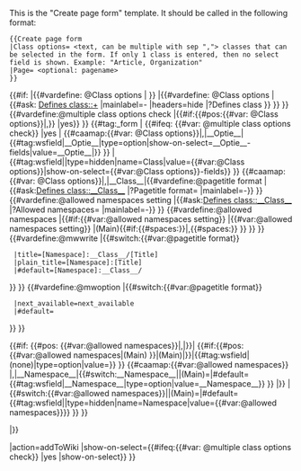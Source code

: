 <noinclude>
{{CSP alert}}

This is the "Create page form" template.
It should be called in the following format:
<pre>
{{Create page form
|Class options= <text, can be multiple with sep ","> classes that can be selected in the form. If only 1 class is entered, then no select field is shown. Example: "Article, Organization"
|Page= <optional: pagename>
}}
</pre>

{{Create page form
|Class options=Organization, Tag
}}

</noinclude><includeonly>{{#if: {{{Class options|}}}|{{#vardefine: @Class options |{{{Class options|}}} }} |{{#vardefine: @Class options |{{#ask: [[Defines class::+]] |mainlabel=- |headers=hide |?Defines class }} }} }}<!--
-->{{#vardefine:@multiple class options check |{{#if:{{#pos:{{#var: @Class options}}|,}} |yes}} }}<!--

-->{{#tag:_form |
<wsfield name="Title" type="text" placeholder="Title" type="text" value="{{{Title|}}}" class="form-control mb-3" required="required" /><!--

// Class field: select when multiple, hidden when not multiple
-->{{#ifeq: {{#var: @multiple class options check}} |yes
|<wsselect name="Class" placeholder="Select page type" class="form-control mb-3" required="required">
{{#caamap:{{#var: @Class options}}|,|__Optie__|{{#tag:wsfield|__Optie__|type=option|show-on-select=__Optie__-fields|value=__Optie__|}} }} 
</wsselect>
|{{#tag:wsfield||type=hidden|name=Class|value={{#var:@Class options}}|show-on-select={{#var:@Class options}}-fields}}
}}<!--


-->{{#caamap:{{#var: @Class options}}|,|__Class__|{{#vardefine:@pagetitle format |{{#ask:[[Defines class::__Class__]] |?Pagetitle format= |mainlabel=-}} }}<!-- 
 -->{{#vardefine:@allowed namespaces setting |{{#ask:[[Defines class::__Class__]] |?Allowed namespaces= |mainlabel=-}} }}<!--
 // if no namespaces setting, then allow the main namespace and all namespaces defined through WSSpaces
 -->{{#vardefine:@allowed namespaces |{{#if:{{#var:@allowed namespaces setting}} |{{#var:@allowed namespaces setting}} |(Main){{#if:{{#spaces:}}|,{{#spaces:}} }} }} }}<!--
 -->{{#vardefine:@mwwrite |{{#switch:{{#var:@pagetitle format}} 
  |title=[Namespace]:__Class__/[Title]
  |plain_title=[Namespace]:[Title]
  |#default=[Namespace]:__Class__/
}}<!-- end of #switch -->}}<!-- end of #vardefine @mwwrite
 -->{{#vardefine:@mwoption |{{#switch:{{#var:@pagetitle format}} 
  |next_available=next_available
  |#default=
}}<!-- end of #switch -->}}<!-- end of #vardefine @mwoption

--><div show-on-select-trigger="__Class__-fields">{{#if: {{#pos: {{#var:@allowed namespaces}}|,|}}|
<wsselect name="Namespace" class="form-control mb-3" >
{{#if:{{#pos:{{#var:@allowed namespaces|(Main) }}|(Main)|}}|{{#tag:wsfield|(none)|type=option|value=}} }}
{{#caamap:{{#var:@allowed namespaces}} |,|__Namespace__|{{#switch:__Namespace__||(Main)=|#default={{#tag:wsfield|__Namespace__|type=option|value=__Namespace__}} }} |}}
</wsselect>
|{{#switch:{{#var:@allowed namespaces}}||(Main)=|#default={{#tag:wsfield||type=hidden|name=Namespace|value={{#var:@allowed namespaces}}}} }}
}}

<wscreate mwwrite="{{#var:@mwwrite}}" mwoption="{{#var:@mwoption}}" mwtemplate="Base properties" mwslot="ws-base-props" mwfollow mwfields="Title,Class" />
</div>
|}}<!-- einde #caamap -->

<div class="text-right"><wsfield type="submit" class="btn btn-primary" value="Submit" /></div>
|action=addToWiki
|show-on-select={{#ifeq:{{#var: @multiple class options check}} |yes |show-on-select}}
}}<!--

--></includeonly>